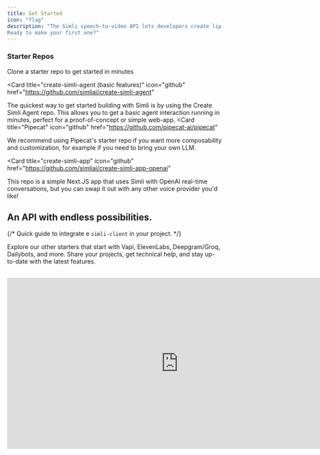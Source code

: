 ```yaml
---
title: Get Started
icon: "flag"
description: "The Simli speech-to-video API lets developers create lip-synced AI avatar interactions. With visual AI avatars, you can create anything! Mock interviews, sales assistants, language learning, coaching, customer-service training, historical characters, and so much more. To see it in action first, [try our demo](https://www.simli.com/demo).
Ready to make your first one?"
---
```


### Starter Repos

Clone a starter repo to get started in minutes

<Card
  title="create-simli-agent (basic features)"
  icon="github"
  href="https://github.com/simliai/create-simli-agent"
>
The quickest way to get started building with Simli is by using the Create Simli Agent repo. This allows you to get a basic agent interaction running in minutes, perfect for a proof-of-concept or simple web-app.
</Card>
<Card
  title="Pipecat"
  icon="github"
  href="https://github.com/pipecat-ai/pipecat"
>
We recommend using Pipecat's starter repo if you want more composability and customization, for example if you need to bring your own LLM. 
</Card>

<Card
  title="create-simli-app"
  icon="github"
  href="https://github.com/simliai/create-simli-app-openai"
>
  This repo is a simple Next.JS app that uses Simli with OpenAI real-time conversations, but you can swap it out with any other voice provider you'd like!
</Card>

## An API with endless possibilities.

<CardGroup>

{/* <Card title="Quick Start" icon="bolt" href="/api-reference/simli-client">
  Quick guide to integrate e `simli-client` in your project.
</Card> */}

<Card title="Explore all our starters" icon="github" href="/api-reference/samples">
  Explore our other starters that start with Vapi, ElevenLabs, Deepgram/Groq, Dailybots, and more. 
</Card>

<Card title="Join our community" icon="discord" href="https://discord.gg/yQx49zNF4d">
  Share your projects, get technical help, and stay up-to-date with the latest features.
</Card>

</CardGroup>

## 
<Frame>
<iframe width="800" height="400" src="https://www.youtube.com/embed/kv63muJKQ_k?si=SmOom_UCj-bgr5aT&amp;controls=0" title="YouTube video player" frameborder="0" allow="accelerometer; autoplay; clipboard-write; encrypted-media; gyroscope; picture-in-picture; web-share" referrerpolicy="strict-origin-when-cross-origin" allowfullscreen></iframe>
</Frame>
